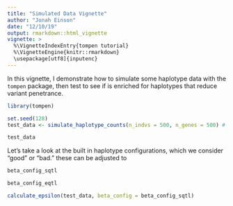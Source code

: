 ```yaml
---
title: "Simulated Data Vignette"
author: "Jonah Einson"
date: "12/10/19"
output: rmarkdown::html_vignette
vignette: >
  %\VignetteIndexEntry{tompen tutorial}
  %\VignetteEngine{knitr::rmarkdown}
  \usepackage[utf8]{inputenc}
---
```


In this vignette, I demonstrate how to simulate some haplotype data with the 
`tompen` package, then test to see if is enriched for haplotypes that reduce
variant penetrance. 

```r
library(tompen)
```

```r
set.seed(128)
test_data <- simulate_haplotype_counts(n_indvs = 500, n_genes = 500) # leave the default hyperparameters
```

```r
test_data
```

Let's take a look at the built in haplotype configurations, which we consider
"good" or "bad." these can be adjusted to 
```r
beta_config_sqtl
```
```r
beta_config_eqtl
```

```r
calculate_epsilon(test_data, beta_config = beta_config_sqtl)
```

